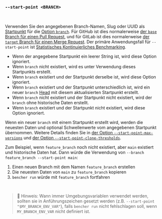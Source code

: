 ### `--start-point <BRANCH>`

<br />

Verwenden Sie den angegebenen Branch-Namen, Slug oder UUID als [Startpunkt][start point] für die [Option `branch`][branch option].
Für GitHub ist dies normalerweise [der `base` Branch für einen Pull Request][github base],
und für GitLab ist dies normalerweise [der `target` Branch für einen Merge Request][gitlab target].
Der primäre Anwendungsfall für `--start-point` ist [Statistisches Kontinuierliches Benchmarking](/de/docs/how-to/track-benchmarks/#statistical-continuous-benchmarking).

- Wenn der angegebene Startpunkt ein leerer String ist, wird diese Option ignoriert.
- Wenn `branch` nicht existiert, wird es unter Verwendung dieses Startpunkts erstellt.
- Wenn `branch` existiert und der Startpunkt derselbe ist, wird diese Option ignoriert.
- Wenn `branch` existiert und der Startpunkt unterschiedlich ist,
  wird ein neuer `branch` [Head][head] mit diesem aktualisierten Startpunkt erstellt.
- Wenn `branch` nicht existiert und der Startpunkt nicht existiert,
  wird der `branch` ohne historische Daten erstellt.
- Wenn `branch` existiert und der Startpunkt nicht existiert,
  wird diese Option ignoriert.

Wenn ein neuer `branch` mit einem Startpunkt erstellt wird,
werden die neuesten Daten und optional Schwellenwerte vom angegebenen Startpunkt übernommen.
Weitere Details finden Sie in [der Option `--start-point-max-versions`][start point max version option] und [der Option `--start-point-clone-thresholds`][start point clone thresholds option].

Zum Beispiel, wenn `feature_branch` noch nicht existiert, aber `main` existiert und historische Daten hat.
Dann würde die Verwendung von `--branch feature_branch --start-point main`:
1. Einen neuen Branch mit dem Namen `feature_branch` erstellen
2. Die neuesten Daten von `main` zu `feature_branch` kopieren
3. `bencher run` würde mit `feature_branch` fortfahren
<br />

> 🐰 Hinweis: Wann immer Umgebungsvariablen verwendet werden, sollten sie in Anführungszeichen gesetzt werden (z.B. `--start-point "$MY_BRANCH_ENV_VAR"`),
> falls `bencher run` nicht fehlschlagen soll, wenn `MY_BRANCH_ENV_VAR` nicht definiert ist.

[github base]: https://docs.github.com/en/pull-requests/collaborating-with-pull-requests/proposing-changes-to-your-work-with-pull-requests/about-branches#working-with-branches
[gitlab target]: https://docs.gitlab.com/ee/user/project/merge_requests/creating_merge_requests.html#from-the-merge-request-list

[start point]: /de/docs/explanation/benchmarking/#start-point
[head]: /de/docs/explanation/benchmarking/#head

[branch option]: #--branch-branch
[start point max version option]: #--start-point-max-versions-count
[start point clone thresholds option]: #--start-point-clone-thresholds